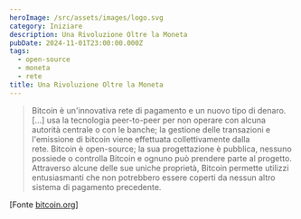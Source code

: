 ```yaml
---
heroImage: /src/assets/images/logo.svg
category: Iniziare
description: Una Rivoluzione Oltre la Moneta
pubDate: 2024-11-01T23:00:00.000Z
tags:
  - open-source
  - moneta
  - rete
title: Una Rivoluzione Oltre la Moneta
---
```


> Bitcoin è un'innovativa rete di pagamento e un nuovo tipo di denaro. \[...] usa la tecnologia peer-to-peer per non operare con alcuna autorità centrale o con le banche; la gestione delle transazioni e l'emissione di bitcoin viene effettuata collettivamente dalla rete. Bitcoin è open-source; la sua progettazione è pubblica, nessuno possiede o controlla Bitcoin e ognuno può prendere parte al progetto. Attraverso alcune delle sue uniche proprietà, Bitcoin permette utilizzi entusiasmanti che non potrebbero essere coperti da nessun altro sistema di pagamento precedente.

\[Fonte [bitcoin.org](https://bitcoin.org 'Bitcoin.org')]
